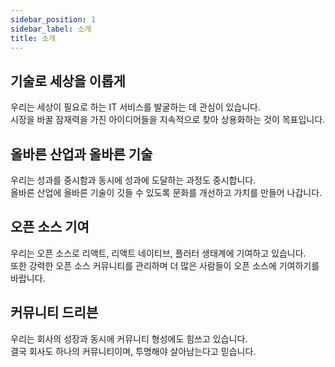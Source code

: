 ```yaml
---
sidebar_position: 1
sidebar_label: 소개
title: 소개
---
```



<IcLogoIntroLoop />

<div className="mdx-item">
  <h2>기술로 세상을 이롭게</h2>

  우리는 세상이 필요로 하는 IT 서비스를 발굴하는 데 관심이 있습니다.<br/>
  시장을 바꿀 잠재력을 가진 아이디어들을 지속적으로 찾아 상용화하는 것이 목표입니다.<br />
</div>

<div className="mdx-item mdx-align-right">
  <h2>올바른 산업과 올바른 기술</h2>

  우리는 성과를 중시함과 동시에 성과에 도달하는 과정도 중시합니다.<br/>
  올바른 산업에 올바른 기술이 깃들 수 있도록 문화를 개선하고 가치를 만들어 나갑니다.<br/>
</div>

<div className="mdx-item">

<h2>오픈 소스 기여</h2>

우리는 오픈 소스로 리액트, 리액트 네이티브, 플러터 생태계에 기여하고 있습니다.<br/>
또한 강력한 오픈 소스 커뮤니티를 관리하며 더 많은 사람들이 오픈 소스에 기여하기를 바랍니다.<br/>

</div>

<div className="mdx-item mdx-align-right">

<h2>커뮤니티 드리븐</h2>

우리는 회사의 성장과 동시에 커뮤니티 형성에도 힘쓰고 있습니다.<br/>
결국 회사도 하나의 커뮤니티이며, 투명해야 살아남는다고 믿습니다.<br/>

</div>
